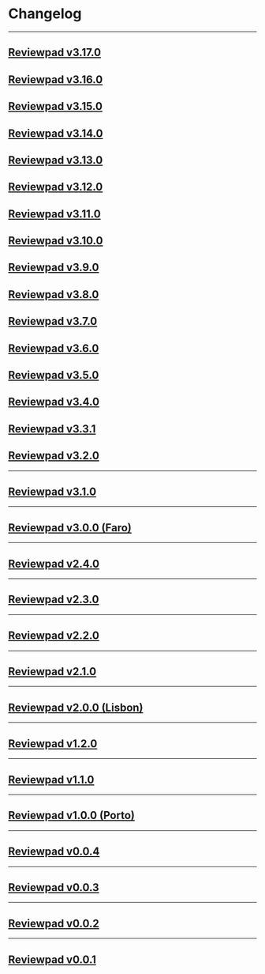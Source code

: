 
# Changelog

---

## [Reviewpad v3.17.0](changelog/reviewpad-v3170)

<Reviewpadv3170 />

## [Reviewpad v3.16.0](changelog/reviewpad-v3160)

<Reviewpadv3160 />

## [Reviewpad v3.15.0](changelog/reviewpad-v3150)

<Reviewpadv3150 />

## [Reviewpad v3.14.0](changelog/reviewpad-v3140)

<Reviewpadv3140 />

## [Reviewpad v3.13.0](changelog/reviewpad-v3130)

<Reviewpadv3130 />

## [Reviewpad v3.12.0](changelog/reviewpad-v3120)

<Reviewpadv3120 />

## [Reviewpad v3.11.0](changelog/reviewpad-v3110)

<Reviewpadv3110 />

## [Reviewpad v3.10.0](changelog/reviewpad-v3100)

<Reviewpadv3100 />

## [Reviewpad v3.9.0](changelog/reviewpad-v390)

<Reviewpadv390 />

## [Reviewpad v3.8.0](changelog/reviewpad-v380)

<Reviewpadv380 />

## [Reviewpad v3.7.0](changelog/reviewpad-v370)

<Reviewpadv370 />

## [Reviewpad v3.6.0](changelog/reviewpad-v360)

<Reviewpadv360 />

## [Reviewpad v3.5.0](changelog/reviewpad-v350)

<Reviewpadv350 />

## [Reviewpad v3.4.0](changelog/reviewpad-v340)

<Reviewpadv340 />

## [Reviewpad v3.3.1](changelog/reviewpad-v331)

<Reviewpadv331 />

## [Reviewpad v3.2.0](changelog/reviewpad-v320)

<Reviewpadv320 />

---

## [Reviewpad v3.1.0](changelog/reviewpad-v310)

<Reviewpadv310 />

---

## [Reviewpad v3.0.0 (Faro)](changelog/reviewpad-v300)

<Reviewpadv300 />

---

## [Reviewpad v2.4.0](changelog/reviewpad-v240)

<Reviewpadv240 />

---

## [Reviewpad v2.3.0](changelog/reviewpad-v230)

<Reviewpadv230 />

---

## [Reviewpad v2.2.0](changelog/reviewpad-v220)

<Reviewpadv220 />

---

## [Reviewpad v2.1.0](changelog/reviewpad-v210)

<Reviewpadv210 />

---

## [Reviewpad v2.0.0 (Lisbon)](changelog/reviewpad-v200)

<Reviewpadv200 />

---

## [Reviewpad v1.2.0](changelog/reviewpad-v120)

<Reviewpadv120 />

---

## [Reviewpad v1.1.0](changelog/reviewpad-v110)

<Reviewpadv110 />

---

## [Reviewpad v1.0.0 (Porto)](changelog/reviewpad-v100)

<Reviewpadv100 />

---

## [Reviewpad v0.0.4](changelog/reviewpad-v004)

<Reviewpadv004 />

---

## [Reviewpad v0.0.3](changelog/reviewpad-v003)

<Reviewpadv003 />

---

## [Reviewpad v0.0.2](changelog/reviewpad-v002)

<Reviewpadv002 />

---

## [Reviewpad v0.0.1](changelog/reviewpad-v001)

<Reviewpadv001 />
